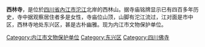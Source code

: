 '''西林寺'''，是位於[[四川省|四川省]][[內江市|內江市]][[沱江|沱江]]北岸的西林山。据寺庙铭牌显示已有四百多年历史，寺中据观察{{who}}居住者多是女性，寺庙位山顶，山脚有沱江流过，江对面是市中区，西林寺地处东兴区，甚是古朴幽雅。现为内江市文物保护单位。

[[Category:内江市文物保护单位|Category:内江市文物保护单位]]
[[Category:东兴区|Category:东兴区]]
[[Category:四川佛寺|Category:四川佛寺]]